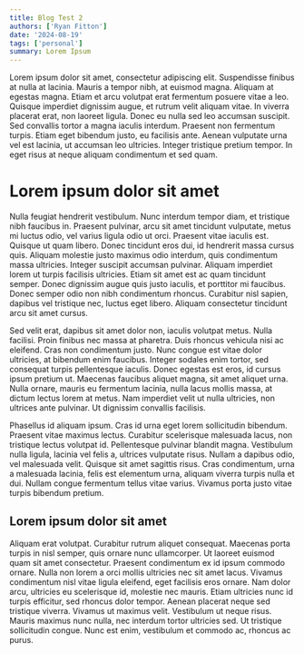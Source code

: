 ```yaml
---
title: Blog Test 2
authors: ['Ryan Fitton']
date: '2024-08-19'
tags: ['personal']
summary: Lorem Ipsum 
---
```



Lorem ipsum dolor sit amet, consectetur adipiscing elit. Suspendisse finibus at nulla at lacinia. Mauris a tempor nibh, at euismod magna. Aliquam at egestas magna. Etiam et arcu volutpat erat fermentum posuere vitae a leo. Quisque imperdiet dignissim augue, et rutrum velit aliquam vitae. In viverra placerat erat, non laoreet ligula. Donec eu nulla sed leo accumsan suscipit. Sed convallis tortor a magna iaculis interdum. Praesent non fermentum turpis. Etiam eget bibendum justo, eu facilisis ante. Aenean vulputate urna vel est lacinia, ut accumsan leo ultricies. Integer tristique pretium tempor. In eget risus at neque aliquam condimentum et sed quam.

# Lorem ipsum dolor sit amet

Nulla feugiat hendrerit vestibulum. Nunc interdum tempor diam, et tristique nibh faucibus in. Praesent pulvinar, arcu sit amet tincidunt vulputate, metus mi luctus odio, vel varius ligula odio ut orci. Praesent vitae iaculis est. Quisque ut quam libero. Donec tincidunt eros dui, id hendrerit massa cursus quis. Aliquam molestie justo maximus odio interdum, quis condimentum massa ultricies. Integer suscipit accumsan pulvinar. Aliquam imperdiet lorem ut turpis facilisis ultricies. Etiam sit amet est ac quam tincidunt semper. Donec dignissim augue quis justo iaculis, et porttitor mi faucibus. Donec semper odio non nibh condimentum rhoncus. Curabitur nisl sapien, dapibus vel tristique nec, luctus eget libero. Aliquam consectetur tincidunt arcu sit amet cursus.

Sed velit erat, dapibus sit amet dolor non, iaculis volutpat metus. Nulla facilisi. Proin finibus nec massa at pharetra. Duis rhoncus vehicula nisi ac eleifend. Cras non condimentum justo. Nunc congue est vitae dolor ultricies, at bibendum enim faucibus. Integer sodales enim tortor, sed consequat turpis pellentesque iaculis. Donec egestas est eros, id cursus ipsum pretium ut. Maecenas faucibus aliquet magna, sit amet aliquet urna. Nulla ornare, mauris eu fermentum lacinia, nulla lacus mollis massa, at dictum lectus lorem at metus. Nam imperdiet velit ut nulla ultricies, non ultrices ante pulvinar. Ut dignissim convallis facilisis.

Phasellus id aliquam ipsum. Cras id urna eget lorem sollicitudin bibendum. Praesent vitae maximus lectus. Curabitur scelerisque malesuada lacus, non tristique lectus volutpat id. Pellentesque pulvinar blandit magna. Vestibulum nulla ligula, lacinia vel felis a, ultrices vulputate risus. Nullam a dapibus odio, vel malesuada velit. Quisque sit amet sagittis risus. Cras condimentum, urna a malesuada lacinia, felis est elementum urna, aliquam viverra turpis nulla et dui. Nullam congue fermentum tellus vitae varius. Vivamus porta justo vitae turpis bibendum pretium.

## Lorem ipsum dolor sit amet

Aliquam erat volutpat. Curabitur rutrum aliquet consequat. Maecenas porta turpis in nisl semper, quis ornare nunc ullamcorper. Ut laoreet euismod quam sit amet consectetur. Praesent condimentum ex id ipsum commodo ornare. Nulla non lorem a orci mollis ultricies nec sit amet lacus. Vivamus condimentum nisl vitae ligula eleifend, eget facilisis eros ornare. Nam dolor arcu, ultricies eu scelerisque id, molestie nec mauris. Etiam ultricies nunc id turpis efficitur, sed rhoncus dolor tempor. Aenean placerat neque sed tristique viverra. Vivamus ut maximus velit. Vestibulum ut neque risus. Mauris maximus nunc nulla, nec interdum tortor ultricies sed. Ut tristique sollicitudin congue. Nunc est enim, vestibulum et commodo ac, rhoncus ac purus.